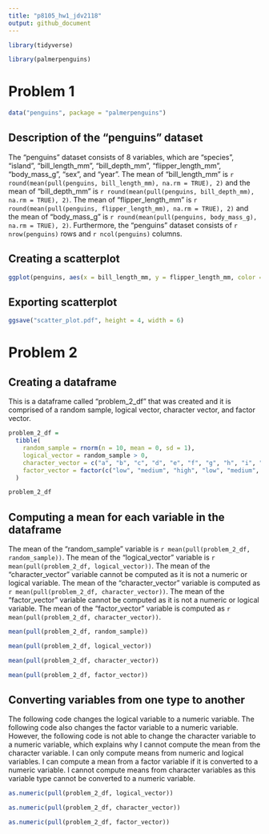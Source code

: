 ```yaml
---
title: "p8105_hw1_jdv2118"
output: github_document
---
```


```r
library(tidyverse)

library(palmerpenguins)
```


# Problem 1 

```r

data("penguins", package = "palmerpenguins")

```

## Description of the "penguins" dataset

The "penguins" dataset consists of 8 variables, which are "species", "island", "bill_length_mm", "bill_depth_mm", "flipper_length_mm", "body_mass_g", "sex", and "year".  The mean of "bill_length_mm" is `r round(mean(pull(penguins, bill_length_mm), na.rm = TRUE), 2)` and the mean of "bill_depth_mm" is `r round(mean(pull(penguins, bill_depth_mm), na.rm = TRUE), 2)`.  The mean of "flipper_length_mm" is `r round(mean(pull(penguins, flipper_length_mm), na.rm = TRUE), 2)` and the mean of "body_mass_g" is `r round(mean(pull(penguins, body_mass_g), na.rm = TRUE), 2)`.  Furthermore, the "penguins" dataset consists of `r nrow(penguins)` rows and `r ncol(penguins)` columns.

## Creating a scatterplot

```r

ggplot(penguins, aes(x = bill_length_mm, y = flipper_length_mm, color = species)) + geom_point()

```

## Exporting scatterplot

```r

ggsave("scatter_plot.pdf", height = 4, width = 6)

```

# Problem 2

## Creating a dataframe 

This is a dataframe called "problem_2_df" that was created and it is comprised of a random sample, logical vector, character vector, and factor vector.

```r

problem_2_df =
  tibble(
    random_sample = rnorm(n = 10, mean = 0, sd = 1),
    logical_vector = random_sample > 0,
    character_vector = c("a", "b", "c", "d", "e", "f", "g", "h", "i", "j"),
    factor_vector = factor(c("low", "medium", "high", "low", "medium", "high", "low", "medium", "high",       "low"))
  )

problem_2_df
```

## Computing a mean for each variable in the dataframe

The mean of the "random_sample" variable is `r mean(pull(problem_2_df, random_sample))`.  The mean of the "logical_vector" variable is `r mean(pull(problem_2_df, logical_vector))`.  The mean of the "character_vector" variable cannot be computed as it is not a numeric or logical variable.  The mean of the "character_vector" variable is computed as `r mean(pull(problem_2_df, character_vector))`. The mean of the "factor_vector" variable cannot be computed as it is not a numeric or logical variable.  The mean of the "factor_vector" variable is computed as `r mean(pull(problem_2_df, character_vector))`.  

```r

mean(pull(problem_2_df, random_sample))

mean(pull(problem_2_df, logical_vector))

mean(pull(problem_2_df, character_vector))

mean(pull(problem_2_df, factor_vector))
```

## Converting variables from one type to another

The following code changes the logical variable to a numeric variable.  The following code also changes the factor variable to a numeric variable.  However, the following code is not able to change the character variable to a numeric variable, which explains why I cannot compute the mean from the character variable.  I can only compute means from numeric and logical variables.  I can compute a mean from a factor variable if it is converted to a numeric variable.  I cannot compute means from character variables as this variable type cannot be converted to a numeric variable.

```r

as.numeric(pull(problem_2_df, logical_vector))

as.numeric(pull(problem_2_df, character_vector))

as.numeric(pull(problem_2_df, factor_vector))
```


